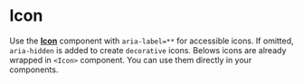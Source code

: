 

<Meta of={IconStories} />

# Icon

Use the <a href="https://www.radix-ui.com/themes/docs/components/accessible-icon" target="_blank">**Icon**</a> component with `aria-label=**` for accessible icons. If omitted, `aria-hidden` is added to create `decorative` icons. Belows icons are already wrapped in `<Icon>` component. You can use them directly in your components.


<Canvas of={IconStories.Icons} />